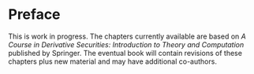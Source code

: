 # Preface {.unnumbered}

This is work in progress.  The chapters currently available are based on *A Course in Derivative Securities: Introduction to Theory and Computation* published by Springer.  The eventual book will contain revisions of these chapters plus new material and may have additional co-authors.



